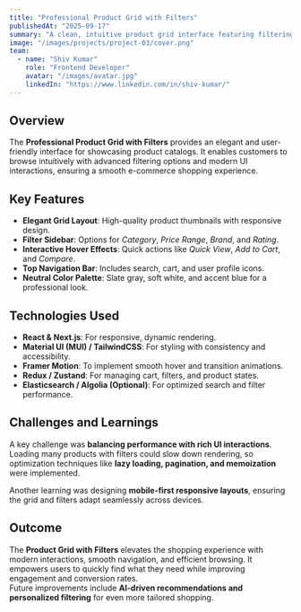 ```yaml
---
title: "Professional Product Grid with Filters"
publishedAt: "2025-09-17"
summary: "A clean, intuitive product grid interface featuring filtering options, hover actions, and a modern e-commerce browsing experience."
image: "/images/projects/project-03/cover.png"
team:
  - name: "Shiv Kumar"
    role: "Frontend Developer"
    avatar: "/images/avatar.jpg"
    linkedIn: "https://www.linkedin.com/in/shiv-kumar/"
---
```


## Overview

The **Professional Product Grid with Filters** provides an elegant and user-friendly interface for showcasing product catalogs. It enables customers to browse intuitively with advanced filtering options and modern UI interactions, ensuring a smooth e-commerce shopping experience.

## Key Features

- **Elegant Grid Layout**: High-quality product thumbnails with responsive design.
- **Filter Sidebar**: Options for *Category*, *Price Range*, *Brand*, and *Rating*.
- **Interactive Hover Effects**: Quick actions like *Quick View*, *Add to Cart*, and *Compare*.
- **Top Navigation Bar**: Includes search, cart, and user profile icons.
- **Neutral Color Palette**: Slate gray, soft white, and accent blue for a professional look.

## Technologies Used

- **React & Next.js**: For responsive, dynamic rendering.
- **Material UI (MUI) / TailwindCSS**: For styling with consistency and accessibility.
- **Framer Motion**: To implement smooth hover and transition animations.
- **Redux / Zustand**: For managing cart, filters, and product states.
- **Elasticsearch / Algolia (Optional)**: For optimized search and filter performance.

## Challenges and Learnings

A key challenge was **balancing performance with rich UI interactions**. Loading many products with filters could slow down rendering, so optimization techniques like **lazy loading, pagination, and memoization** were implemented.  

Another learning was designing **mobile-first responsive layouts**, ensuring the grid and filters adapt seamlessly across devices.

## Outcome

The **Product Grid with Filters** elevates the shopping experience with modern interactions, smooth navigation, and efficient browsing. It empowers users to quickly find what they need while improving engagement and conversion rates.  
Future improvements include **AI-driven recommendations and personalized filtering** for even more tailored shopping.
